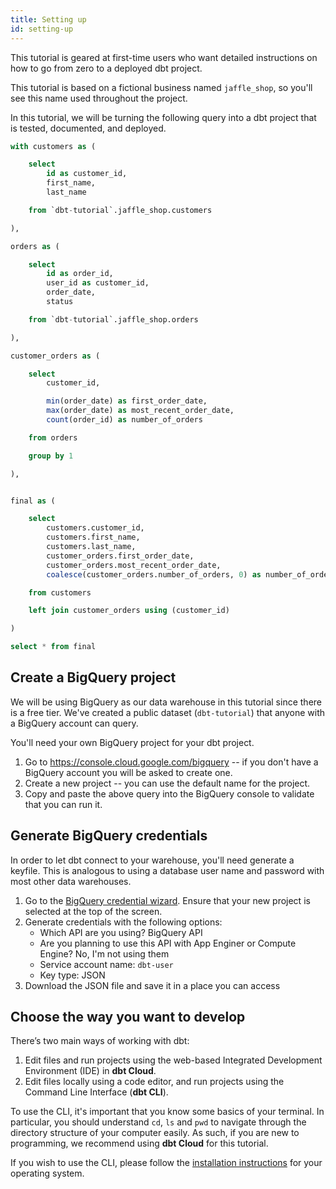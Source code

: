```yaml
---
title: Setting up
id: setting-up
---
```



<LoomVideo id="cb99861ab1034f7fab5fa48529e61f85" />

This tutorial is geared at first-time users who want detailed instructions on
how to go from zero to a deployed dbt project.

This tutorial is based on a fictional business named `jaffle_shop`, so you'll
see this name used throughout the project.

In this tutorial, we will be turning the following query into a dbt project that
is tested, documented, and deployed.
```sql
with customers as (

    select
        id as customer_id,
        first_name,
        last_name

    from `dbt-tutorial`.jaffle_shop.customers

),

orders as (

    select
        id as order_id,
        user_id as customer_id,
        order_date,
        status

    from `dbt-tutorial`.jaffle_shop.orders

),

customer_orders as (

    select
        customer_id,

        min(order_date) as first_order_date,
        max(order_date) as most_recent_order_date,
        count(order_id) as number_of_orders

    from orders

    group by 1

),


final as (

    select
        customers.customer_id,
        customers.first_name,
        customers.last_name,
        customer_orders.first_order_date,
        customer_orders.most_recent_order_date,
        coalesce(customer_orders.number_of_orders, 0) as number_of_orders

    from customers

    left join customer_orders using (customer_id)

)

select * from final
```

## Create a BigQuery project
We will be using BigQuery as our data warehouse in this tutorial since there is
a free tier. We've created a public dataset (`dbt-tutorial`) that anyone with
a BigQuery account can query.

You'll need your own BigQuery project for your dbt project.

<LoomVideo id="9b8d852c7e754d978209c3a60b53464e" />

1. Go to https://console.cloud.google.com/bigquery -- if you don't have a
BigQuery account you will be asked to create one.
2. Create a new project -- you can use the default name for the project.
<Lightbox src="/img/create-bigquery-project.png"
          title="Create a BigQuery project"></Lightbox>
3. Copy and paste the above query into the BigQuery console to validate that you
can run it.

## Generate BigQuery credentials
In order to let dbt connect to your warehouse, you'll need generate a keyfile.
This is analogous to using a database user name and password with most other
data warehouses.

<LoomVideo id="2b5a8ec255bd4dce91374f6941d279e5" />

1. Go to the [BigQuery credential wizard](https://console.cloud.google.com/apis/credentials/wizard). Ensure that your new project is selected at the top of the screen.
2. Generate credentials with the following options:
    * Which API are you using? BigQuery API
    * Are you planning to use this API with App Enginer or Compute Engine? No, I'm not using them
    * Service account name: `dbt-user`
    * Key type: JSON
3. Download the JSON file and save it in a place you can access


## Choose the way you want to develop
There’s two main ways of working with dbt:
1. Edit files and run projects using the web-based Integrated Development
Environment (IDE) in **dbt Cloud**.
2. Edit files locally using a code editor, and run projects using the Command
Line Interface (**dbt CLI**).

To use the CLI, it's important that you know some basics of your terminal. In
particular, you should understand `cd`, `ls` and `pwd` to navigate through the
directory structure of your computer easily. As such, if you are new to
programming, we recommend using **dbt Cloud** for this tutorial.

If you wish to use the CLI, please follow the [installation instructions](https://docs.getdbt.com/docs/installation)
for your operating system.
